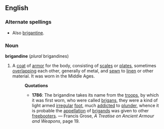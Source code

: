 ==English==
===Alternate spellings===
* Also [[brigantine]].
===Noun===
'''brigandine''' (''plural'' brigandines)
#A [[coat]] of [[armor]] for the body, consisting of [[scale]]s or [[plate]]s, sometimes [[overlap]]ping each other, generally of metal, and [[sewn]] to [[linen]] or other material. It was worn in the Middle Ages.
#:'''Quotations'''
#:*'''1786''': The brigandine takes its name from the [[troop]]s, by which it was first worn, who were called [[brigan]]s, they were a kind of light armed [[irregular]] [[foot]], much [[addicted]] to [[plunder]], whence it is probable the [[appellation]] of [[brigand]]s was given to other [[freebooter]]s. &mdash; Francis Grose, ''A Treatise on Ancient Armour and Weapons'', page 19.